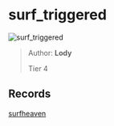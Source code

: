 
# surf_triggered

![surf_triggered](https://raw.githubusercontent.com/Sayt123/SurfMapPics/Maps-and-bonuses/csgo/surf_triggered.jpg)

> Author: **Lody**
>
> Tier 4

## Records

[surfheaven](https://surfheaven.eu/map/surf_triggered)
